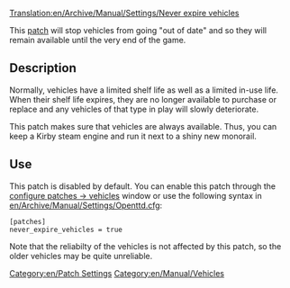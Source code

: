 [[Translation:en/Archive/Manual/Settings/Never expire vehicles]]
[[Category:en/Patch Settings]]
[[Category:en/Manual/Vehicles]]

This [[en/Community/Patches/Patches|patch]] will stop vehicles from going "out of date" and so they will remain available until the very end of the game.  

== Description ==

Normally, vehicles have a limited shelf life as well as a limited in-use life.  When their shelf life expires, they are no longer available to purchase or replace and any vehicles of that type in play will slowly deteriorate.

This patch makes sure that vehicles are always available.  Thus, you can keep a Kirby steam engine and run it next to a shiny new monorail.  

== Use ==

This patch is disabled by default. You can enable this patch through the [[en/Archive/Manual/Settings/Configuring patches/Vehicles|configure patches -> vehicles]] window or use the following syntax in [[en/Archive/Manual/Settings/Openttd.cfg]]:
<pre>
[patches]
never_expire_vehicles = true
</pre>

Note that the reliabilty of the vehicles is not affected by this patch, so the older vehicles may be quite unreliable.